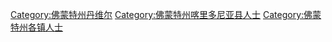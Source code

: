 [[Category:佛蒙特州丹维尔|Category:佛蒙特州丹维尔]]
[[Category:佛蒙特州喀里多尼亚县人士|Category:佛蒙特州喀里多尼亚县人士]]
[[Category:佛蒙特州各镇人士|Category:佛蒙特州各镇人士]]